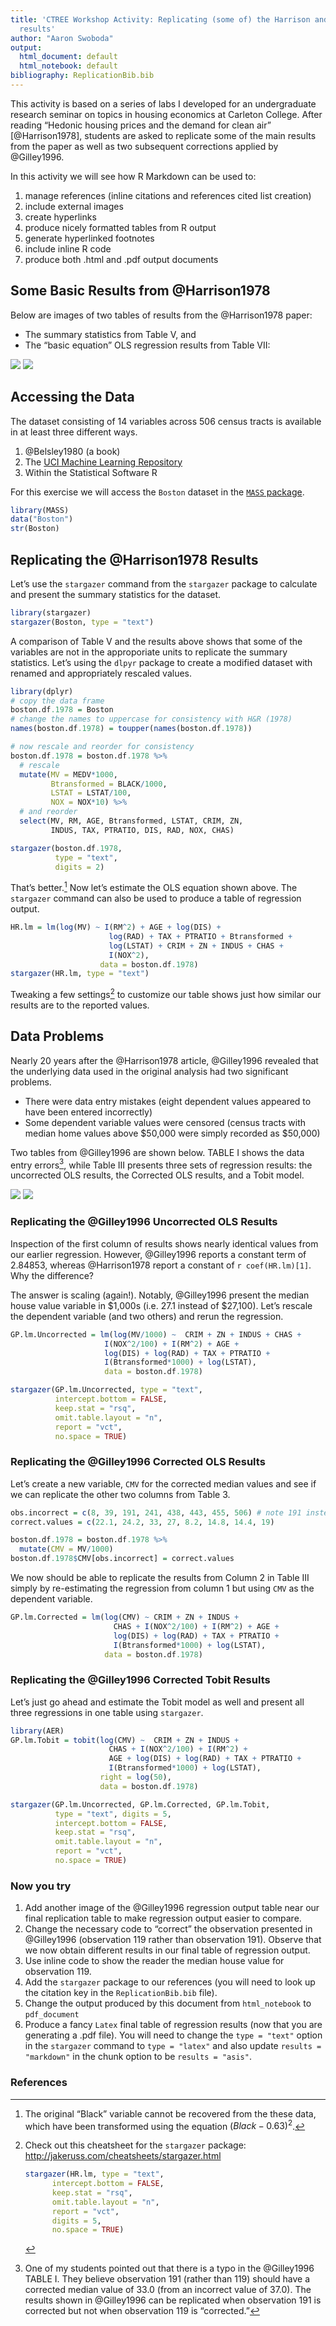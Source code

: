 ```yaml
---
title: 'CTREE Workshop Activity: Replicating (some of) the Harrison and Rubinfeld
  results'
author: "Aaron Swoboda"
output:
  html_document: default
  html_notebook: default
bibliography: ReplicationBib.bib
---
```


This activity is based on a series of labs I developed for an undergraduate research seminar on topics in housing economics at Carleton College. After reading "Hedonic housing prices and the demand for clean air" [@Harrison1978], students are asked to replicate some of the main results from the paper as well as two subsequent corrections applied by @Gilley1996.

In this activity we will see how R Markdown can be used to:

1. manage references (inline citations and references cited list creation)
2. include external images
6. create hyperlinks
3. produce nicely formatted tables from R output
5. generate hyperlinked footnotes
4. include inline R code
5. produce both .html and .pdf output documents

## Some Basic Results from @Harrison1978

Below are images of two tables of results from the @Harrison1978 paper:

* The summary statistics from Table V, and 
* The "basic equation" OLS regression results from Table VII:

![](figs/HarrisonRubinfeldTableV.png) ![](figs/HarrisonRubinfeldTableVIIcolumn1.png)

## Accessing the Data

The dataset consisting of 14 variables across 506 census tracts is available in at least three different ways. 

1. @Belsley1980 (a book)
2. The [UCI Machine Learning Repository](http://archive.ics.uci.edu/ml/datasets/Housing)
3. Within the Statistical Software R

For this exercise we will access the `Boston` dataset in the [`MASS` package](https://cran.r-project.org/web/packages/MASS/MASS.pdf). 

```r
library(MASS)
data("Boston")
str(Boston)
```

## Replicating the @Harrison1978 Results

Let's use the `stargazer` command from the `stargazer` package to calculate and present the summary statistics for the dataset.
```r
library(stargazer)
stargazer(Boston, type = "text")
```

A comparison of Table V and the results above shows that some of the variables are not in the approporiate units to replicate the summary statistics. Let's using the `dlpyr` package to create a modified dataset with renamed and appropriately rescaled values.

```r
library(dplyr)
# copy the data frame
boston.df.1978 = Boston
# change the names to uppercase for consistency with H&R (1978)
names(boston.df.1978) = toupper(names(boston.df.1978))

# now rescale and reorder for consistency
boston.df.1978 = boston.df.1978 %>% 
  # rescale 
  mutate(MV = MEDV*1000,
         Btransformed = BLACK/1000,
         LSTAT = LSTAT/100,
         NOX = NOX*10) %>% 
  # and reorder
  select(MV, RM, AGE, Btransformed, LSTAT, CRIM, ZN, 
         INDUS, TAX, PTRATIO, DIS, RAD, NOX, CHAS)

stargazer(boston.df.1978, 
          type = "text", 
          digits = 2)
```

That's better.[^1] Now let's estimate the OLS equation shown above. The `stargazer` command can also be used to produce a table of regression output.

[^1]: The original "Black" variable cannot be recovered from the these data, which have been transformed using the equation $(Black - 0.63)^2$.

```r
HR.lm = lm(log(MV) ~ I(RM^2) + AGE + log(DIS) + 
                      log(RAD) + TAX + PTRATIO + Btransformed +
                      log(LSTAT) + CRIM + ZN + INDUS + CHAS + 
                      I(NOX^2), 
                    data = boston.df.1978)
stargazer(HR.lm, type = "text")
```

Tweaking a few settings[^2] to customize our table shows just how similar our results are to the reported values.

[^2]: Check out this cheatsheet for the `stargazer` package: <http://jakeruss.com/cheatsheets/stargazer.html>
```r
stargazer(HR.lm, type = "text", 
          intercept.bottom = FALSE,
          keep.stat = "rsq",
          omit.table.layout = "n",
          report = "vct",
          digits = 5,
          no.space = TRUE)
```


## Data Problems

Nearly 20 years after the @Harrison1978 article, @Gilley1996 revealed that the underlying data used in the original analysis had two significant problems.

* There were data entry mistakes (eight dependent values appeared to have been entered incorrectly)
* Some dependent variable values were censored (census tracts with median home values above $50,000 were simply recorded as $50,000)

Two tables from  @Gilley1996 are shown below. TABLE I shows the data entry errors[^3], while Table III  presents three sets of regression results: the uncorrected OLS results, the Corrected OLS results, and a Tobit model.

[^3]: One of my students pointed out that there is a typo in the @Gilley1996 TABLE I. They believe observation 191 (rather than 119) should have a corrected median value of 33.0 (from an incorrect value of 37.0). The results shown in @Gilley1996 can be replicated when observation 191 is corrected but not when observation 119 is "corrected." 

![](figs/GilleyPace1996Table1.png) ![](figs/GilleyPace1996Table3.png) 


### Replicating the @Gilley1996 Uncorrected OLS Results
Inspection of the first column of results shows nearly identical values from our earlier regression. However, @Gilley1996 reports a constant term of 2.84853, whereas @Harrison1978 report a constant of `r coef(HR.lm)[1]`. Why the difference?

The answer is scaling (again!). Notably, @Gilley1996 present the median house value variable in $1,000s (i.e. 27.1 instead of $27,100). Let's rescale the dependent variable (and two others) and rerun the regression.

```r
GP.lm.Uncorrected = lm(log(MV/1000) ~  CRIM + ZN + INDUS + CHAS + 
                     I(NOX^2/100) + I(RM^2) + AGE + 
                     log(DIS) + log(RAD) + TAX + PTRATIO + 
                     I(Btransformed*1000) + log(LSTAT), 
                     data = boston.df.1978)
```

```r
stargazer(GP.lm.Uncorrected, type = "text",
          intercept.bottom = FALSE,
          keep.stat = "rsq",
          omit.table.layout = "n",
          report = "vct",
          no.space = TRUE)
```

### Replicating the @Gilley1996 Corrected OLS Results

Let's create a new variable, `CMV` for the corrected median values and see if we can replicate the other two columns from Table 3.

```r
obs.incorrect = c(8, 39, 191, 241, 438, 443, 455, 506) # note 191 instead of 119
correct.values = c(22.1, 24.2, 33, 27, 8.2, 14.8, 14.4, 19)

boston.df.1978 = boston.df.1978 %>% 
  mutate(CMV = MV/1000)
boston.df.1978$CMV[obs.incorrect] = correct.values
```

We now should be able to replicate the results from Column 2 in Table III simply by re-estimating the regression from column 1 but using `CMV` as the dependent variable.

```r
GP.lm.Corrected = lm(log(CMV) ~ CRIM + ZN + INDUS + 
                       CHAS + I(NOX^2/100) + I(RM^2) + AGE + 
                       log(DIS) + log(RAD) + TAX + PTRATIO + 
                       I(Btransformed*1000) + log(LSTAT), 
                     data = boston.df.1978)
```

### Replicating the @Gilley1996 Corrected Tobit Results

Let's just go ahead and estimate the Tobit model as well and present all three regressions in one table using `stargazer`.

```r
library(AER)
GP.lm.Tobit = tobit(log(CMV) ~  CRIM + ZN + INDUS +
                      CHAS + I(NOX^2/100) + I(RM^2) + 
                      AGE + log(DIS) + log(RAD) + TAX + PTRATIO +
                      I(Btransformed*1000) + log(LSTAT),
                    right = log(50),
                    data = boston.df.1978)
```

```r
stargazer(GP.lm.Uncorrected, GP.lm.Corrected, GP.lm.Tobit,
          type = "text", digits = 5,
          intercept.bottom = FALSE,
          keep.stat = "rsq",
          omit.table.layout = "n",
          report = "vct",
          no.space = TRUE)
```

### Now you try

1. Add another image of the @Gilley1996 regression output table near our final replication table to make regression output easier to compare.
2. Change the necessary code to "correct" the observation presented in @Gilley1996 (observation 119 rather than observation 191). Observe that we now obtain different results in our final table of regression output.
3. Use inline code to show the reader the median house value for observation 119. 
4. Add the `stargazer` package to our references (you will need to look up the citation key in the `ReplicationBib.bib` file).
5. Change the output produced by this document from `html_notebook` to `pdf_document`
6. Produce a fancy `Latex` final table of regression results (now that you are generating a .pdf file). You will need to change the `type = "text"` option in the `stargazer` command to `type = "latex"` and also update `results = "markdown"` in the chunk option to be `results = "asis"`.

### References